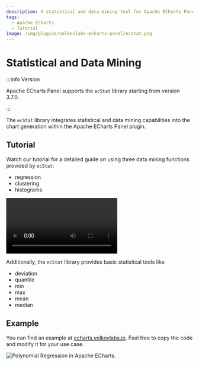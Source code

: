 ```yaml
---
description: A statistical and data mining tool for Apache ECharts Panel.
tags:
  - Apache ECharts
  - Tutorial
image: /img/plugins/volkovlabs-echarts-panel/ecstat.png
---
```



# Statistical and Data Mining

:::info Version

Apache ECharts Panel supports the `ecStat` library starting from version 3.7.0.

:::

The `ecStat` library integrates statistical and data mining capabilities into the chart generation within the Apache ECharts Panel plugin.

## Tutorial

Watch our tutorial for a detailed guide on using three data mining functions provided by `ecStat`:

- regression
- clustering
- histograms

<Video
  src="https://www.youtube.com/embed/qfDrAW8-Mh8"
  title="Histograms, Clustering. Regression in Apache ECharts panel for Grafana."
/>

Additionally, the `ecStat` library provides basic statistical tools like

- deviation
- quantile
- min
- max
- mean
- median

## Example

You can find an example at [echarts.volkovlabs.io](https://echarts.volkovlabs.io/d/U332C4K4z/scatter?orgId=1&editPanel=10). Feel free to copy the code and modify it for your use case.

<Image
  title="Polynomial Regression in Apache ECharts."
  src="/img/plugins/volkovlabs-echarts-panel/ecstat.png"
/>
